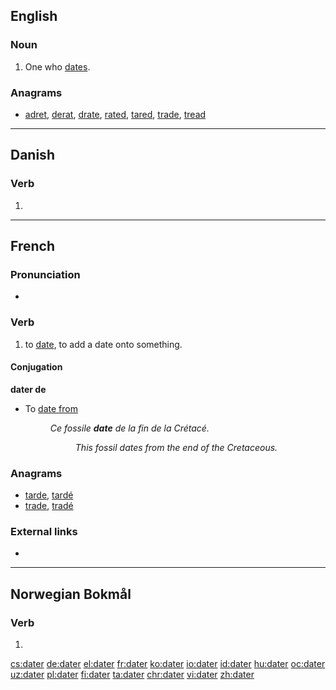 ==English==

===Noun===
{{en-noun}}

# One who [[date]]s.

===Anagrams===
* [[adret#English|adret]], [[derat#English|derat]], [[drate#English|drate]], [[rated#English|rated]], [[tared#English|tared]], [[trade#English|trade]], [[tread#English|tread]]

----

==Danish==

===Verb===
{{head|da|verb form}}

# {{present tense of|date|lang=da}}

----

==French==

===Pronunciation===
* {{audio|Fr-dater.ogg|Audio|lang=fr}}

===Verb===
{{fr-verb}}

# to [[date]], to add a date onto something.

====Conjugation====
{{fr-conj-er|dat|avoir}}

'''dater de'''

* To [[date from]]
*: ''Ce fossile '''date''' de la fin de la Crétacé.''
*:: ''This fossil dates from the end of the Cretaceous.''

===Anagrams===
* [[tarde#French|tarde]], [[tardé#French|tardé]]
* [[trade#French|trade]], [[tradé#French|tradé]]

===External links===
* {{R:TLFi}}

----

==Norwegian Bokmål==

===Verb===
{{head|nb|verb form}}

# {{imperative of|datere|lang=nb}}

[[cs:dater]]
[[de:dater]]
[[el:dater]]
[[fr:dater]]
[[ko:dater]]
[[io:dater]]
[[id:dater]]
[[hu:dater]]
[[oc:dater]]
[[uz:dater]]
[[pl:dater]]
[[fi:dater]]
[[ta:dater]]
[[chr:dater]]
[[vi:dater]]
[[zh:dater]]
